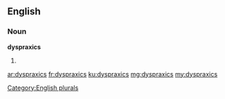 ==English==

===Noun===
'''dyspraxics'''

# {{plural of|[[dyspraxic]]}}

[[Category:English plurals]]

[[ar:dyspraxics]]
[[fr:dyspraxics]]
[[ku:dyspraxics]]
[[mg:dyspraxics]]
[[my:dyspraxics]]